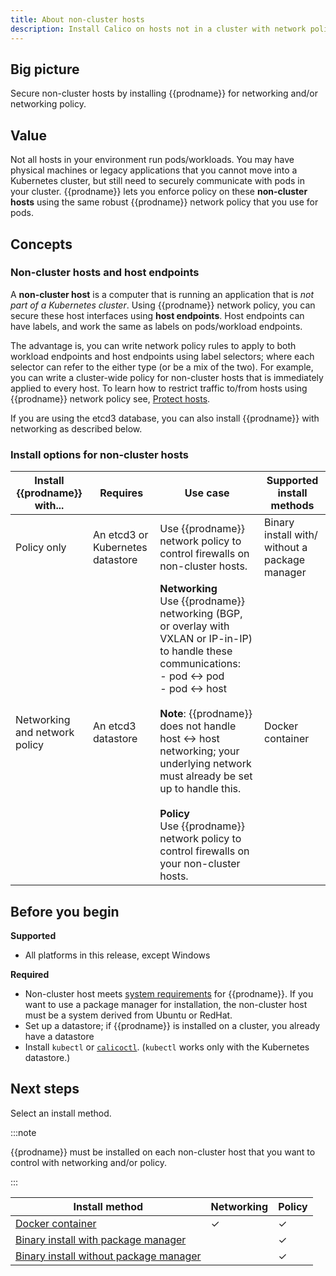 ```yaml
---
title: About non-cluster hosts
description: Install Calico on hosts not in a cluster with network policy, or networking and network policy.
---
```


## Big picture

Secure non-cluster hosts by installing {{prodname}} for networking and/or networking policy.

## Value

Not all hosts in your environment run pods/workloads. You may have physical machines or legacy applications that you cannot move into a Kubernetes cluster, but still need to securely communicate with pods in your cluster. {{prodname}} lets you enforce policy on these **non-cluster hosts** using the same robust {{prodname}} network policy that you use for pods.

## Concepts

### Non-cluster hosts and host endpoints

A **non-cluster host** is a computer that is running an application that is _not part of a Kubernetes cluster_. Using {{prodname}} network policy, you can secure these host interfaces using **host endpoints**. Host endpoints can have labels, and work the same as labels on pods/workload endpoints.

The advantage is, you can write network policy rules to apply to both workload endpoints and host endpoints using label selectors; where each selector can refer to the either type (or be a mix of the two). For example, you can write a cluster-wide policy for non-cluster hosts that is immediately applied to every host. To learn how to restrict traffic to/from hosts using {{prodname}} network policy see, [Protect hosts](../../security/hosts/protect-hosts.mdx).

If you are using the etcd3 database, you can also install {{prodname}} with networking as described below.

### Install options for non-cluster hosts

| Install {{prodname}} with...  | Requires                         | Use case                                                                                                                                                                                                                                                                                                                                                                                                         | Supported install methods                      |
| ----------------------------- | -------------------------------- | ---------------------------------------------------------------------------------------------------------------------------------------------------------------------------------------------------------------------------------------------------------------------------------------------------------------------------------------------------------------------------------------------------------------- | ---------------------------------------------- |
| Policy only                   | An etcd3 or Kubernetes datastore | Use {{prodname}} network policy to control firewalls on non-cluster hosts.                                                                                                                                                                                                                                                                                                                                       | Binary install with/ without a package manager |
| Networking and network policy | An etcd3 datastore               | **Networking**<br />Use {{prodname}} networking (BGP, or overlay with VXLAN or IP-in-IP) to handle these communications:<br />- pod ↔ pod<br />- pod ↔ host<br /><br />**Note**: {{prodname}} does not handle host ↔ host networking; your underlying network must already be set up to handle this. <br /><br />**Policy**<br />Use {{prodname}} network policy to control firewalls on your non-cluster hosts. | Docker container                               |

## Before you begin

**Supported**

- All platforms in this release, except Windows

**Required**

- Non-cluster host meets [system requirements](requirements.mdx) for {{prodname}}. If you want to use a package manager for installation, the non-cluster host must be a system derived from Ubuntu or RedHat.
- Set up a datastore; if {{prodname}} is installed on a cluster, you already have a datastore
- Install `kubectl` or [`calicoctl`](../../maintenance/calicoctl/index.mdx). (`kubectl` works only with the Kubernetes datastore.)

## Next steps

Select an install method.

:::note

{{prodname}} must be installed on each non-cluster host that you want to control with networking and/or policy.

:::

| Install method                                                     | Networking | Policy |
| ------------------------------------------------------------------ | ---------- | ------ |
| [Docker container](installation/container.mdx)                     | ✓          | ✓      |
| [Binary install with package manager](installation/binary-mgr.mdx) |            | ✓      |
| [Binary install without package manager](installation/binary.mdx)  |            | ✓      |
